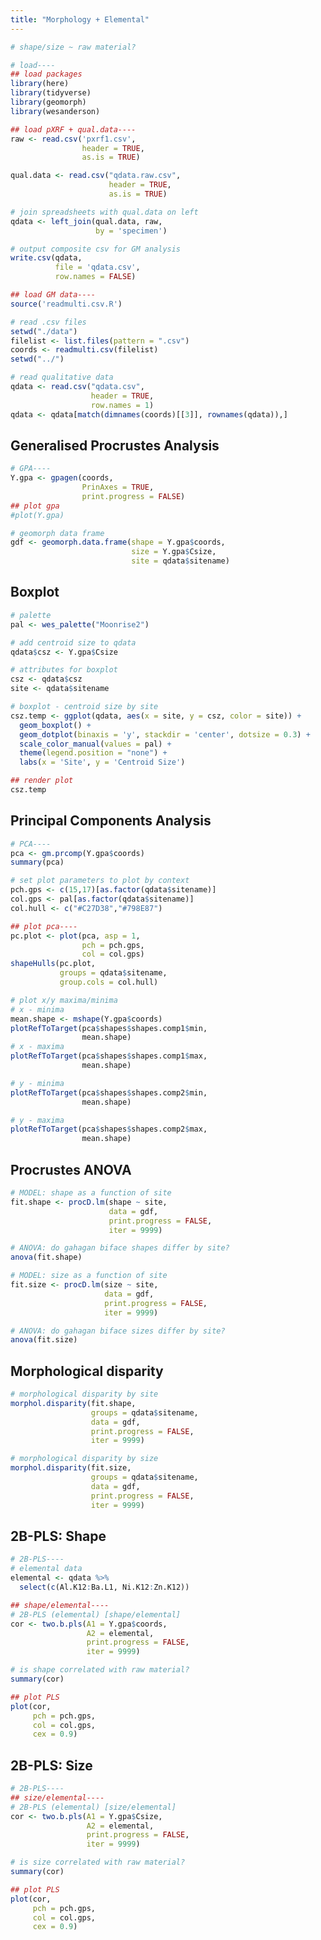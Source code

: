 ```yaml
---
title: "Morphology + Elemental"
---
```


```r
# shape/size ~ raw material?

# load----
## load packages
library(here)
library(tidyverse)
library(geomorph)
library(wesanderson)

## load pXRF + qual.data----
raw <- read.csv('pxrf1.csv',
                header = TRUE,
                as.is = TRUE)

qual.data <- read.csv("qdata.raw.csv", 
                      header = TRUE,
                      as.is = TRUE)

# join spreadsheets with qual.data on left
qdata <- left_join(qual.data, raw,
                   by = 'specimen')

# output composite csv for GM analysis
write.csv(qdata, 
          file = 'qdata.csv', 
          row.names = FALSE)

## load GM data----
source('readmulti.csv.R')

# read .csv files
setwd("./data")
filelist <- list.files(pattern = ".csv")
coords <- readmulti.csv(filelist)
setwd("../")

# read qualitative data
qdata <- read.csv("qdata.csv", 
                  header = TRUE, 
                  row.names = 1)
qdata <- qdata[match(dimnames(coords)[[3]], rownames(qdata)),]
```

## Generalised Procrustes Analysis

```r
# GPA----
Y.gpa <- gpagen(coords,
                PrinAxes = TRUE,
                print.progress = FALSE)
## plot gpa
#plot(Y.gpa)

# geomorph data frame
gdf <- geomorph.data.frame(shape = Y.gpa$coords,
                           size = Y.gpa$Csize,
                           site = qdata$sitename) 
```

## Boxplot

```r
# palette
pal <- wes_palette("Moonrise2")

# add centroid size to qdata
qdata$csz <- Y.gpa$Csize

# attributes for boxplot
csz <- qdata$csz
site <- qdata$sitename

# boxplot - centroid size by site
csz.temp <- ggplot(qdata, aes(x = site, y = csz, color = site)) +
  geom_boxplot() +
  geom_dotplot(binaxis = 'y', stackdir = 'center', dotsize = 0.3) +
  scale_color_manual(values = pal) +
  theme(legend.position = "none") +
  labs(x = 'Site', y = 'Centroid Size')

## render plot
csz.temp
```

## Principal Components Analysis

```r
# PCA----
pca <- gm.prcomp(Y.gpa$coords)
summary(pca)

# set plot parameters to plot by context
pch.gps <- c(15,17)[as.factor(qdata$sitename)]
col.gps <- pal[as.factor(qdata$sitename)]
col.hull <- c("#C27D38","#798E87")

## plot pca----
pc.plot <- plot(pca, asp = 1,
                pch = pch.gps,
                col = col.gps)
shapeHulls(pc.plot,
           groups = qdata$sitename,
           group.cols = col.hull)

# plot x/y maxima/minima
# x - minima
mean.shape <- mshape(Y.gpa$coords)
plotRefToTarget(pca$shapes$shapes.comp1$min, 
                mean.shape)
# x - maxima
plotRefToTarget(pca$shapes$shapes.comp1$max, 
                mean.shape)

# y - minima
plotRefToTarget(pca$shapes$shapes.comp2$min, 
                mean.shape)

# y - maxima
plotRefToTarget(pca$shapes$shapes.comp2$max, 
                mean.shape)
```

## Procrustes ANOVA

```r
# MODEL: shape as a function of site
fit.shape <- procD.lm(shape ~ site,
                      data = gdf,
                      print.progress = FALSE,
                      iter = 9999)

# ANOVA: do gahagan biface shapes differ by site?
anova(fit.shape)

# MODEL: size as a function of site
fit.size <- procD.lm(size ~ site,
                     data = gdf,
                     print.progress = FALSE,
                     iter = 9999)

# ANOVA: do gahagan biface sizes differ by site?
anova(fit.size)
```

## Morphological disparity

```r
# morphological disparity by site
morphol.disparity(fit.shape, 
                  groups = qdata$sitename, 
                  data = gdf, 
                  print.progress = FALSE, 
                  iter = 9999)

# morphological disparity by size
morphol.disparity(fit.size, 
                  groups = qdata$sitename, 
                  data = gdf, 
                  print.progress = FALSE, 
                  iter = 9999)
```

## 2B-PLS: Shape

```r
# 2B-PLS----
# elemental data
elemental <- qdata %>%
  select(c(Al.K12:Ba.L1, Ni.K12:Zn.K12))

## shape/elemental----
# 2B-PLS (elemental) [shape/elemental]
cor <- two.b.pls(A1 = Y.gpa$coords,
                 A2 = elemental,
                 print.progress = FALSE,
                 iter = 9999)

# is shape correlated with raw material?
summary(cor)

## plot PLS
plot(cor, 
     pch = pch.gps, 
     col = col.gps,
     cex = 0.9)
```

## 2B-PLS: Size

```r
# 2B-PLS----
## size/elemental----
# 2B-PLS (elemental) [size/elemental]
cor <- two.b.pls(A1 = Y.gpa$Csize,
                 A2 = elemental,
                 print.progress = FALSE,
                 iter = 9999)

# is size correlated with raw material?
summary(cor)

## plot PLS
plot(cor, 
     pch = pch.gps, 
     col = col.gps,
     cex = 0.9)
```
